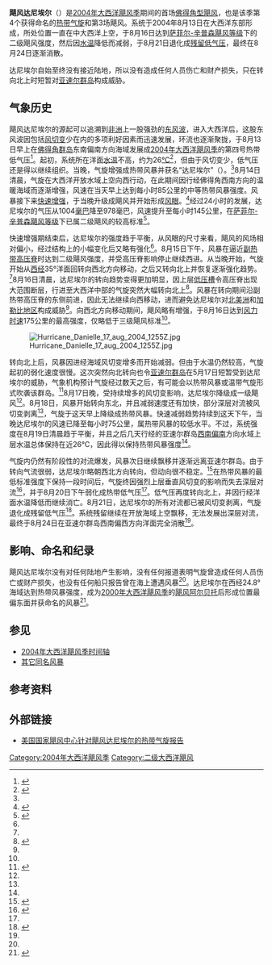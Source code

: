 {{Infobox Hurricane
| Name=飓风达尼埃尔<br />{{lang|en|Hurricane Danielle}}
| Type=飓风
| Year=2004
| Basin=Atl
| Image location=Danielle 2004-08-16.png
| Image name=在大西洋开放海域上空达到最高强度的飓风达尼埃尔
| Formed=2004年8月13日
| Dissipated=2004年8月21日
| 1-min winds=95
| Pressure=964
| Damages=None
| Fatalities=无
| Areas=无
| Hurricane season=[[2004年大西洋飓风季|2004年大西洋飓风季]]
}}
'''飓风达尼埃尔'''（{{lang-en|Hurricane Danielle}}）是[[2004年大西洋飓风季|2004年大西洋飓风季]]期间的首场[[佛得角型飓风|佛得角型飓风]]，也是该季第4个获得命名的[[热带气旋|热带气旋]]和第3场飓风。系统于2004年8月13日在大西洋东部形成，所处位置一直在中大西洋上空，于8月16日达到[[萨菲尔-辛普森飓风等级|萨菲尔-辛普森飓风等级]]下的二级飓风强度，然后因[[海面温度|水温]]降低而减弱，于8月21日退化成[[低气压|残留低气压]]，最终在8月24日逐渐消散。

达尼埃尔自始至终没有接近陆地，所以没有造成任何人员伤亡和财产损失，只在转向北上时短暂对[[亚速尔群岛|亚速尔群岛]]构成威胁。

== 气象历史 ==
{{storm path|Danielle 2004 track.png}}
飓风达尼埃尔的源起可以追溯到[[非洲|非洲]]上一股强劲的[[东风波|东风波]]，进入大西洋后，这股东风波因包括[[风切变|风切变]]少在内的多项利好因素而迅速发展，环流也逐渐聚拢，于8月13日早上在[[佛得角|佛得角群岛]]东南偏南方向海域发展成[[2004年大西洋飓风季|2004年大西洋飓风季]]的第四号热带低气压<ref name="DanielleTCR">{{cite report | author = Stacy R. Stewart | archiveurl = https://web.archive.org/web/20151002011913/http://www.nhc.noaa.gov/data/tcr/AL042004_Danielle.pdf | date = 2004-11-19 | title = Tropical Cyclone Report: Hurricane Danielle | publisher = National Hurricane Center | accessdate = 2016-01-13 | url = http://www.nhc.noaa.gov/data/tcr/AL042004_Danielle.pdf | format = [[PDF|PDF]] | archivedate = 2015-10-02 | deadurl = no }}</ref>。起初，系统所在洋面[[海面温度|水温]]不高，约为26[[摄氏度|°C]]<ref>{{cite report | author = Stewart | publisher = National Hurricane Center | date = 2004-08-13 | accessdate = 2016-01-13 | title = Tropical Depression Four Discussion Two | archiveurl = https://web.archive.org/web/20151002100352/http://www.nhc.noaa.gov/archive/2004/dis/al042004.discus.002.shtml | url = http://www.nhc.noaa.gov/archive/2004/dis/al042004.discus.002.shtml | archivedate = 2015-10-02 | deadurl = no }}</ref>，但由于风切变少，低气压还是得以继续组织。当晚，气旋增强成热带风暴并获名“达尼埃尔”（{{lang|en|Danielle}}）。<ref name="DanielleTCR" />8月14日清晨，气旋在大西洋开放水域上空向西行动，在此期间因行经佛得角西南方向的温暖海域而逐渐增强，风速在当天早上达到每小时85公里的中等热带风暴强度。风暴接下来[[快速增强|快速增强]]，于当晚升级成飓风并开始形成[[风眼|风眼]]。<ref>{{cite report | author1 = Brown | author2 = Beven | publisher = National Hurricane Center | date = 2004-08-14 | accessdate = 2016-01-13 | title = Tropical Storm Danielle Discussion Seven | archivedate = 2015-10-02 | archiveurl = https://web.archive.org/web/20151002100410/http://www.nhc.noaa.gov/archive/2004/dis/al042004.discus.007.shtml | deadurl = no | url = http://www.nhc.noaa.gov/archive/2004/dis/al042004.discus.007.shtml }}</ref>经过24小时的发展，达尼埃尔的气压从1004[[巴|毫巴]]降至978毫巴，风速提升至每小时145公里，在[[萨菲尔-辛普森飓风等级|萨菲尔-辛普森飓风等级]]下已属二级飓风的较高标准<ref name="NASA-DAAC">{{cite web | author = Staff Writer | year = 2004 | title = Hurricane Danielle | archiveurl = https://web.archive.org/web/20151022183304/http://disc.sci.gsfc.nasa.gov/hurricane/additional/science-focus/HurricaneDanielle2004.shtml | archivedate = 2015-10-22 | deadurl = yes | publisher = NASA | accessdate = 2016-01-13 | url = http://disc.sci.gsfc.nasa.gov/hurricane/additional/science-focus/HurricaneDanielle2004.shtml }}</ref>。

快速增强期结束后，达尼埃尔的强度趋于平衡，从风眼的尺寸来看，飓风的风场相对偏小，经过结构上的小幅变化后又略有强化<ref name="DanielleTCR" />。8月15日下午，风暴在逼近[[副热带高压脊|副热带高压脊]]时达到二级飓风强度，并受高压脊影响停止继续西进。从当晚开始，气旋开始从[[经度|西经]]35°洋面回转向西北方向移动，之后又转向北上并恢复逐渐强化趋势。<ref name="DanielleTCR" />8月16日清晨，达尼埃尔的转向趋势变得更加明显，因上层[[低压槽|低压槽]]令高压脊出现大范围断层，行进至大西洋中部的气旋突然大幅转向北上<ref>{{cite report | author = Stewart Sisko | publisher = National Hurricane Center | archiveurl = https://web.archive.org/web/20151002100434/http://www.nhc.noaa.gov/archive/2004/dis/al042004.discus.012.shtml | deadurl = no | date = 2004-08-16 | accessdate = 2016-01-13 | title = Hurricane Danielle Discussion Twelve | archivedate = 2015-10-02 | url = http://www.nhc.noaa.gov/archive/2004/dis/al042004.discus.012.shtml }}</ref>。风暴在转向期间沿副热带高压脊的东侧前进，因此无法继续向西移动，进而避免达尼埃尔对[[北美洲|北美洲]]和[[加勒比地区|加勒比地区]]构成威胁<ref name="NASA-DAAC" />。向西北方向移动期间，飓风略有增强，于8月16日达到[[最大持续风速|风力时速]]175公里的最高强度，仅略低于三级飓风标准<ref name="DanielleTCR" />。

[[File:Hurricane_Danielle_17_aug_2004_1255Z.jpg|right]]

转向北上后，风暴因进经海域风切变增多而开始减弱。但由于水温仍然较高，气旋起初的弱化速度很慢。这次突然向北转向也令[[亚速尔群岛|亚速尔群岛]]在5月17日短暂受到达尼埃尔的威胁，气象机构预计气旋经过数天之后，有可能会以热带风暴或温带气旋形式吹袭该群岛。<ref>{{cite report | author = Franklin | publisher = National Hurricane Center | archiveurl = https://web.archive.org/web/20151002100453/http://www.nhc.noaa.gov/archive/2004/dis/al042004.discus.019.shtml | deadurl = no | archivedate = 2015-10-02 | date = 2004-08-17 | accessdate = 2016-01-13 | title = Hurricane Danielle Discussion Nineteen | url = http://www.nhc.noaa.gov/archive/2004/dis/al042004.discus.019.shtml }}</ref>8月17日晚，受持续增多的风切变影响，达尼埃尔降级成一级飓风<ref name="DanielleTCR" />。8月18日，风暴开始转向东北，并且减弱速度还有加快，部分深层对流被风切变剥离<ref name="NASA-DAAC" />，气旋于这天早上降级成热带风暴。快速减弱趋势持续到这天下午，当晚达尼埃尔的风速已降至每小时75公里，属热带风暴的较低水平。不过，系统强度在8月19日清晨趋于平衡，并且之后几天行经的亚速尔群岛[[罗盘方位|西南偏南]]方向水域上层水温总体保持在近26°C，因此得以保持热带风暴强度<ref name="DanielleTCR" />。

气旋内仍然有阶段性的对流爆发，风暴次日继续飘移并逐渐远离亚速尔群岛。由于转向气流很弱，达尼埃尔略朝西北方向转向，但动向很不稳定。<ref>{{cite report | author = Avila | publisher = National Hurricane Center | date = 2004-08-19 | accessdate = 2016-01-13 | title = Tropical Storm Danielle Discussion Twenty-Five | archivedate = 2015-10-02 | archiveurl = https://web.archive.org/web/20151002100531/http://www.nhc.noaa.gov/archive/2004/dis/al042004.discus.025.shtml | deadurl = no | url = http://www.nhc.noaa.gov/archive/2004/dis/al042004.discus.025.shtml }}</ref>在热带风暴的最低标准强度下保持一段时间后，气旋终因强烈上层垂直风切变的影响而失去深层对流<ref>{{cite report | author = Avila | publisher = National Hurricane Center | date = 2004-08-20 | accessdate = 2016-01-13 | title = Tropical Depression Danielle Discussion Thirty | url = http://www.nhc.noaa.gov/archive/2004/dis/al042004.discus.030.shtml | archivedate = 2015-10-02 | deadurl = no | archiveurl = https://web.archive.org/web/20151002100558/http://www.nhc.noaa.gov/archive/2004/dis/al042004.discus.030.shtml }}</ref>，并于8月20日下午弱化成热带低气压<ref name="DanielleTCR" />。低气压再度转向北上，并因行经洋面水温降低而继续消亡。8月21日，达尼埃尔的所有对流都已被风切变剥离，气旋退化成残留低气压<ref>{{cite report | author = Avila | publisher = National Hurricane Center | date = 2004-08-21 | accessdate = 2016-01-13 | title = Tropical Depression Danielle Discussion Thirty-Three | url = http://www.nhc.noaa.gov/archive/2004/dis/al042004.discus.033.shtml | archiveurl = https://web.archive.org/web/20151002100636/http://www.nhc.noaa.gov/archive/2004/dis/al042004.discus.033.shtml | deadurl = no | archivedate = 2015-10-02 }}</ref>。系统残留继续在开放海域上空飘移，无法发展出深层对流，最终于8月24日在亚速尔群岛西南偏西方向洋面完全消散<ref name="DanielleTCR" />。

== 影响、命名和纪录 ==
飓风达尼埃尔没有对任何陆地产生影响，没有任何报道表明气旋曾造成任何人员伤亡或财产损失，也没有任何船只报告曾在海上遭遇风暴<ref name="DanielleTCR" />。达尼埃尔在西经24.8°海域达到热带风暴强度，成为[[2000年大西洋飓风季|2000年大西洋飓风季]]的[[2000年飓风阿尔贝托|飓风阿尔贝托]]后形成位置最偏东面并获命名的风暴<ref>{{cite report | archiveurl = https://web.archive.org/web/20130614203629/http://hurricane.atmos.colostate.edu/forecasts/2004/nov2004/ | deadurl = yes | author1 = William M. Gray | author2 = Philip J. Klotzbach | publisher = Colorado State University | date = 2004-11-19 | accessdate = 2013-06-14 | title = Summary of the 2004 Atlantic Tropical Cyclone Activity and Verification of Author's Seasonal and Monthly Forecasts | url = http://hurricane.atmos.colostate.edu/forecasts/2004/nov2004/ | archivedate = 2013-06-14 }}</ref>。

== 参见 ==
{{Portal|热带气旋}}
* [[2004年大西洋飓风季时间轴|2004年大西洋飓风季时间轴]]
* [[飓风达尼埃尔|其它同名风暴]]

== 参考资料 ==
{{reflist|colwidth=30em}}

== 外部链接 ==
{{Commons category|Hurricane Danielle (2004)}}
* [http://www.nhc.noaa.gov/data/tcr/AL042004_Danielle.pdf 美国国家飓风中心针对飓风达尼埃尔的热带气旋报告]{{Wayback|url=http://www.nhc.noaa.gov/data/tcr/AL042004_Danielle.pdf |date=20151002011913 }}
{{2004 Atlantic hurricane season buttons}}

[[Category:2004年大西洋飓风季|Category:2004年大西洋飓风季]]
[[Category:二级大西洋飓风|Category:二级大西洋飓风]]
{{Good article}}